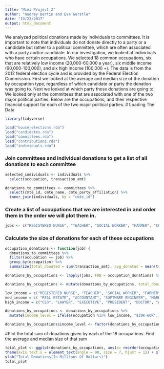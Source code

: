 ```yaml
---
title: "Mini Project 2"
author: "Audrey Bertin and Eva Gerstle"
date: "10/23/2017"
output: html_document
---
```


We analyzed political donations made by individuals to committees. It is important to note that individuals do not donate directly to a party or a candidate but rather to a political committee, which are often associated with a party and/or candidate. In our investigation, we looked at individuals who have certain occupations. We selected 18 common occupations, six that are relatively low income (20,000-60,000 a year), six middle income (60,000-100,000), and six high income (100,000 +). The data is from the 2012 federal election cycle and is provided by the Federal Election Commission. First we looked at the average and median size of the donation by occupation type, regardless of which candidate or party the donation was going to. Next we looked at which party those donations are going to. We looked only at the committees that are associated with one of the two major political parties. Below are the occupations, and their respective financial support for each of the two major political parties. 
# Loading The Data

```r
library(tidyverse)

load("house_elections.rda")
load("candidates.rda")
load("committees.rda")
load("contributions.rda")
load("individuals.rda")
```

### Join committees and individual donations to get a list of all donations to each committee
```r
selected_individuals <- individuals %>%
  select(occupation, transaction_amt)

donations_to_committees <- committees %>% 
  select(cmte_id, cmte_name, cmte_party_affiliation) %>%
  inner_join(individuals, by = "cmte_id") 
```


### Create a list of occupations that we are interested in and order them in the order we will plot them in.


```r


jobs <- c("REGISTERED NURSE", "TEACHER", "SOCIAL WORKER", "FARMER", "CONSTRUCTION", "RANCHER", "REAL ESTATE", "ACCOUNTANT", "SOFTWARE ENGINEER", "MARKETING", "CONSULTANT", "CONTRACTOR", "CEO", "LAWYER", "EXECUTIVE", "PRESIDENT", "DOCTOR", "ANESTHESIOLOGIST")


```

### Calculate the size of donations for each of these occupations

```r

occupation_donations <- function(job) {
  donations_to_committees %>%
  filter(occupation == job) %>%
  group_by(occupation) %>%
  summarize(total_donated = sum(transaction_amt), avg_donated = mean(transaction_amt), median_donation = median(transaction_amt), num_donations = n()) }

donations_by_occupations <- lapply(jobs, FUN = occupation_donations) %>% bind_rows()

donations_by_occupations <- mutate(donations_by_occupations, total_donated_millions = total_donated/1000000)

low_income = c("REGISTERED NURSE", "TEACHER", "SOCIAL WORKER", "FARMER", "CONSTRUCTION", "RANCHER")
med_income = c( "REAL ESTATE", "ACCOUNTANT", "SOFTWARE ENGINEER", "MARKETING", "CONSULTANT", "CONTRACTOR")
high_income = c("CEO", "LAWYER", "EXECUTIVE", "PRESIDENT", "DOCTOR", "ANESTHESIOLOGIST")

donations_by_occupations <- donations_by_occupations %>% 
  mutate(income_level = ifelse(occupation %in% low_income, "$20K-60K", ifelse(occupation %in% med_income, "$60k-100k", "$100K +")))

donations_by_occupations$income_level <- factor(donations_by_occupations$income_level, levels = c("$20K-60K", "$60k-100k", "$100K +"))


```
#Plot the total sum of donations given by each of the 18 occupations. Find the average and median size of that sum
```r
total_plot <- ggplot(donations_by_occupations, aes(x= reorder(occupation,total_donated_millions), y=total_donated_millions, fill= income_level)) + geom_bar(stat = "identity") +
theme(axis.text.x = element_text(angle = 90, size = 7, hjust = 1)) + xlab(NULL) +
ylab("Total Donations(In Millions Of Dollars)")
total_plot



 
```